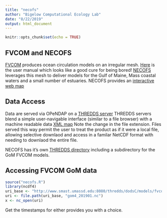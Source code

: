 ```yaml
---
title: "necofs"
author: "Bigelow Computational Ecology Lab"
date: "8/22/2019"
output: html_document
---
```


```r
knitr::opts_chunk$set(echo = TRUE)

```

## FVCOM and NECOFS

[FVCOM](http://fvcom.smast.umassd.edu/fvcom/) produces ocean circulation models on an irregular mesh. [Here](http://fvcom.smast.umassd.edu/wp-content/uploads/2013/11/MITSG_12-25.pdf) is the user manual which looks like a good cure for being bored! [NECOFS](http://fvcom.smast.umassd.edu/necofs/) leverages this mesh to deliver models for the Gulf of Maine, Mass coastal waters and a small number of estuaries.  NECOFS provides an [interactive web map](http://134.88.228.119:8080/fvcomwms/)

## Data Access

Data are served via OPeNDAP on a [THREDDS server](http://www.smast.umassd.edu:8080/thredds/catalog.html)  THREDDS servers blend a simple user-navigable interface (similar to a file browser) with a machine readable data [XML map](http://www.smast.umassd.edu:8080/thredds/catalog.xml)  Note the change in the file extension.  Files served this way permit the user to treat the product as if it were a local file, allowing selective downlaod and access in a familar NetCDF format with needing to downlaod the entire file.

NECOFS has it's own [THREDDS directory](http://www.smast.umassd.edu:8080/thredds/catalog/models/fvcom/NECOFS/catalog.html) including a subdirectory for the GoM FVCOM models.


## Accessing FVCOM GoM data

```r
source("necofs.R")
library(ncdf4)
uri_base <- "http://www.smast.umassd.edu:8080/thredds/dodsC/models/fvcom/NECOFS/Archive/NECOFS_GOM/2019/"
uri <- file.path(uri_base, "gom4_201901.nc")
x <- nc_open(uri)
```

Get the timestamps for either provides you with a choice.  
